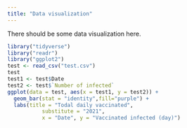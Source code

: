 ```yaml
---
title: "Data visualization"
---
```

    
There should be some data visualization here.   
```r
library("tidyverse")
library("readr")
library("ggplot2")
test <- read_csv("test.csv")
test
test1 <- test$Date
test2 <- test$`Number of infected`
ggplot(data = test, aes(x = test1, y = test2)) + 
  geom_bar(stat = "identity",fill="purple") +
  labs(title = "Todal daily vaccinated",
           substitute = "2021",
           x = "Date", y = "Vaccinated infected (day)")
```